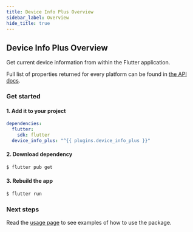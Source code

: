 ```yaml
---
title: Device Info Plus Overview
sidebar_label: Overview
hide_title: true
---
```


## Device Info Plus Overview

Get current device information from within the Flutter application.

Full list of properties returned for every platform can be found in [the API docs](https://pub.dev/documentation/device_info_plus/latest/).

### Get started

#### 1. Add it to your project

```yaml {4} title="pubspec.yaml"
dependencies:
  flutter:
    sdk: flutter
  device_info_plus: "^{{ plugins.device_info_plus }}"
```

#### 2. Download dependency

```bash
$ flutter pub get
```

#### 3. Rebuild the app

```bash
$ flutter run
```

### Next steps

Read the [usage page](usage.mdx) to see examples of how to use the package.
